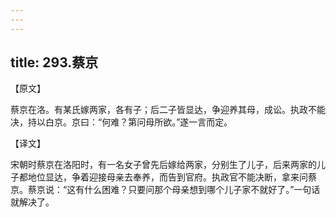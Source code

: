 ```yaml
---
---
---
```

title: 293.蔡京
---



【原文】

蔡京在洛。有某氏嫁两家，各有子；后二子皆显达，争迎养其母，成讼。执政不能决，持以白京。京曰：“何难？第问母所欲。”遂一言而定。

【译文】

宋朝时蔡京在洛阳时，有一名女子曾先后嫁给两家，分别生了儿子，后来两家的儿子都地位显达，争着迎接母亲去奉养，而告到官府。执政官不能决断，拿来问蔡京。蔡京说：“这有什么困难？只要问那个母亲想到哪个儿子家不就好了。”一句话就解决了。